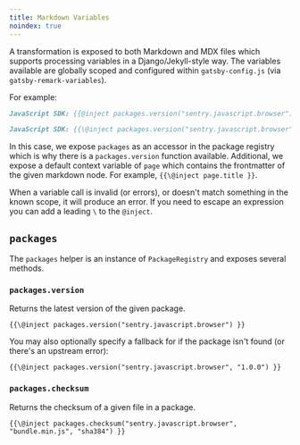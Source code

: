 ```yaml
---
title: Markdown Variables
noindex: true
---
```


A transformation is exposed to both Markdown and MDX files which supports processing variables in a Django/Jekyll-style way. The variables available are globally scoped and configured within `gatsby-config.js` (via `gatsby-remark-variables`).

For example:

```markdown {tabTitle:Replacment}
JavaScript SDK: {{@inject packages.version("sentry.javascript.browser") }}
```
```markdown {tabTitle:Source}
JavaScript SDK: {{\@inject packages.version("sentry.javascript.browser") }}
```

In this case, we expose `packages` as an accessor in the package registry which is why there is a `packages.version` function available. Additional, we expose a default context variable of `page` which contains the frontmatter of the given markdown node. For example, `{{\@inject page.title }}`.

When a variable call is invalid (or errors), or doesn't match something in the known scope, it will produce an error. If you need to escape an expression you can add a leading `\` to the `@inject`.

## `packages`

The `packages` helper is an instance of `PackageRegistry` and exposes several methods.

### `packages.version`

Returns the latest version of the given package.

``` {tabTitle:Source}
{{\@inject packages.version("sentry.javascript.browser") }}
```

You may also optionally specify a fallback for if the package isn't found (or there's an upstream error):

``` {tabTitle:Source}
{{\@inject packages.version("sentry.javascript.browser", "1.0.0") }}
```

### `packages.checksum`

Returns the checksum of a given file in a package.

``` {tabTitle:Source}
{{\@inject packages.checksum("sentry.javascript.browser", "bundle.min.js", "sha384") }}
```
